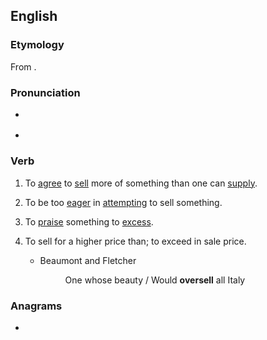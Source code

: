 ==English==

===Etymology===
From {{prefix|over|sell|lang=en}}.

===Pronunciation===
* {{a|US}} {{IPA|/oʊ.vɚ.sɛl/|lang=en}}
* {{rhymes|ɛl|lang=en}}

===Verb===
{{en-verb|oversells|overselling|oversold}}

# {{lb|en|transitive}} To [[agree]] to [[sell]] more of something than one can [[supply]].
# {{lb|en|transitive}} To be too [[eager]] in [[attempting]] to sell something.
# {{lb|en|transitive}} To [[praise]] something to [[excess]].
# {{lb|en|transitive|obsolete}} To sell for a higher price than; to exceed in sale price.
#* Beaumont and Fletcher
#*: One whose beauty / Would '''oversell''' all Italy

===Anagrams===
* {{anagrams|en|a=eellorsv|Voellers}}